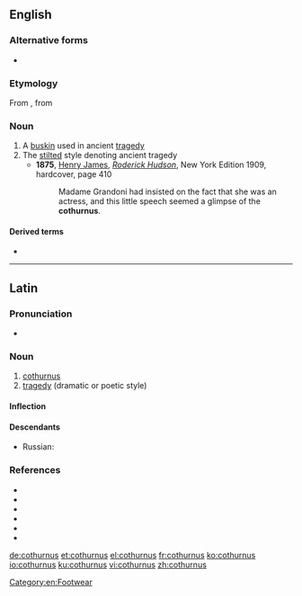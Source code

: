 ==English==

===Alternative forms===
* {{l|en|cothurn}}

===Etymology===
From {{etyl|la|en}} {{m|la|cothurnus}}, from {{etyl|grc|en}} {{m|grc|κόθορνος}}

===Noun===
{{en-noun|cothurni}}

# A [[buskin]] used in ancient [[tragedy]]
# The [[stilted]] style denoting ancient tragedy
#* '''1875''', [[w:Henry James|Henry James]], ''[[w:Roderick Hudson|Roderick Hudson]]'', New York Edition 1909, hardcover, page 410
#*: Madame Grandoni had insisted on the fact that she was an actress, and this little speech seemed a glimpse of the '''cothurnus'''.

====Derived terms====
* {{l|en|cothurnal}}

[[Category:en:Footwear]]

----

==Latin==

===Pronunciation===
* {{la-IPA|cothurnus}}

===Noun===
{{la-noun|new=1|cothurnus|cothurnī|m|second}}

# [[#English|cothurnus]]
# [[tragedy]] (dramatic or poetic style)

====Inflection====
{{la-decl-2nd|cothurn}}

====Descendants====
* Russian: {{l|ru|коту́рн|tr=kotúrn}}

===References===
* {{R:L&S}}
* {{R:Elementary Lewis}}
* {{R:du Cange}}
* {{R:Gaffiot}}
* {{R:Peck}}
* {{R:Smith's Antiquities}}

[[de:cothurnus]]
[[et:cothurnus]]
[[el:cothurnus]]
[[fr:cothurnus]]
[[ko:cothurnus]]
[[io:cothurnus]]
[[ku:cothurnus]]
[[vi:cothurnus]]
[[zh:cothurnus]]